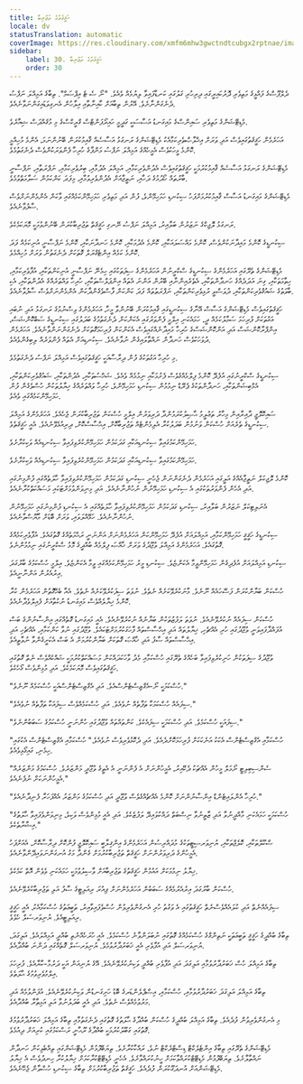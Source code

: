 ```yaml
---
title: ޙަޤީޤަތުގެ ތަޖުރިބާ
locale: dv
statusTranslation: automatic
coverImage: https://res.cloudinary.com/xmfm6mhw3gwctndtcubgx2rptnae/image/upload/v1740337243/small_cover_educacion_fundamental_a051170f1c.webp
sidebar:
    label: 30. ޙަޤީޤަތުގެ ތަޖުރިބާ
    order: 30
---
```

ދެލްފޫސްގެ ފައްޅީގެ މަތިވެރި ދޮރުކައިރީގައި ދިރިހުރި ގަލުގައި ކަނޑާފައިވާ ލިޔުމެއް ވެއެވެ. "ނޯ ސެ ޓެ އިޕްސަމް". ތިބާގެ އަމިއްލަ ނަފްސު ދެނެގަންނާށެވެ. އޭރުން ތިބާއަށް ކާއިނާތާއި އިލާހުން އެނގިވަޑައިގަންނަވާނެއެވެ.

މެޑިޓޭޝަންގެ މަތިވެރި ސައިންސްގެ މައިގަނޑު އަސާސަކީ ގަދީމީ ހައިރޯފަންޓްސް ގްރީކްސްގެ މި މުޤައްދަސް ޝިއާރެވެ.

އަހަރެމެން ހަޤީޤަތުގައިވެސް އަދި ވަރަށް އިޚްލާޞްތެރިކަމާއެކު މެޑިޓޭޝަންގެ ރަނގަޅު އަސާސެއް ޤާއިމުކުރަން ބޭނުންނަމަ، އެންމެ މުހިއްމީ ކޮންމެ މީހަކުވެސް އެމީހެއްގެ އަމިއްލަ ނަފްސު މަންފާގެ ހުރިހާ ފެންވަރަކުންވެސް ދެނެގަތުމެވެ.

މެޑިޓޭޝަންގެ ރަނގަޅު އަސާސެއް ޤާއިމުކުރުމަކީ ހަޤީޤަތުގައިވެސް އެދުންވެރިކަމާއި، އަމިއްލަ އެދުމާއި، ބިރުވެރިކަމާއި، ނަފްރަތާއި، ނަފްސާނީ ބާރުތައް ހޯދުމުގެ ދަހާއި، ނަތީޖާއަށް އެދުންވެރިވުމާއި، މިފަދަ ކަންކަމުން ސަލާމަތްވުމެވެ.

މެޑިޓޭޝަންގެ މައިގަނޑު އަސާސް ޤާއިމުކުރުމަށްފަހު ސިކުނޑި ހަމަހިމޭންވެ، ފުން އަދި މަތިވެރި ހަމަހިމޭންކަމެއްގައި ވާކަން އެންމެންނަށްވެސް ސާފުވާނެއެވެ.

ރަނގަޅު ލޮޖިކްގެ ނަޒަރުން ބަލާއިރު، އަމިއްލަ ނަފްސު ނޭނގި ހަޤީޤަތް ތަޖުރިބާކުރަން ބޭނުންވުމަކީ މޮޔަކަމެކެވެ.

ސިކުނޑީގެ ކޮންމެ މައިދާނަކުންވެސް، ކޮންމެ މައްސަލައަކާއި، ކޮންމެ އެދުމަކާއި، ކޮންމެ ހަނދާނަކާއި، ކޮންމެ ނަފްސާނީ އުނިކަމެއް ފަދަ ކޮންމެ ކަމެއް އިންޓެގްރަލް ގޮތަކަށް ދެނެގަތުން ވަރަށް މުހިއްމެވެ.

މެޑިޓޭޝަންގެ ތެރޭގައި އަހަރެމެންގެ ސިކުނޑީގެ ސްކްރީނުން އަހަރެމެންގެ ސިފަތަކުގައި ހިމެނޭ ނަފްސާނީ އުނިކަންތަކާއި، އުފާވެރިކަމާއި، ހިތާމަތަކާއި، ގިނަ އަދަދެއްގެ ހަނދާންތަކާއި، އެތެރެއިންނާއި ބޭރުން އަންނަ އެތައް އިންޕަލްސްތަކާއި، ހުރިހާ ވައްތަރެއްގެ އެދުންތަކާއި، އެކި ބާވަތުގެ ޝައުޤުވެރިކަންތަކާއި، ދުވަސްވީ ރުޅިވެރިކަންތަކާއި، ނަފްރަތުތައް ފަދަ ކަންކަން ފާސްވެގެންދާކަން އެންމެންނަށްވެސް ސާފުވާނެއެވެ.

ހަޤީޤަތުގައިވެސް މެޑިޓޭޝަންގެ އަސާސް އޭނާގެ ސިކުނޑީގައި ޤާއިމުކުރަން ބޭނުންވާ މީހާ، އަހަރެމެންގެ ވިސްނުމުގެ ރަނގަޅު އަދި ނުބައި އަގުތަކަށް ފުރިހަމަ ސަމާލުކަމެއް ދީ، ހަމައެކަނި އިލްމީ ފެންވަރުގައި އެކަންކަން ދެނެގަތުމުގެ ބަދަލުގައި ސިކުނޑީގެ ސަބްކޮންޝަސް، އިންފްރާކޮންޝަސް އަދި އަންކޮންޝަސްގެ ހުރިހާ މައިދާނެއްގައިވެސް އެކަންކަން ފުރިހަމަގޮތަކަށް ދެނެގަންނަންވާނެއެވެ. އަހަރެމެން ދުވަހަކުވެސް ހަނދާން ނައްތާލައިގެން ނުވާނެއެވެ. ސިކުނޑިއަށް އެތައް ފެންވަރެއް ލިބިގެންވެއެވެ.

މި ހުރިހާ އަގުތަކުގެ ފުން ދިރާސާއަކީ ހަޤީޤަތުގައިވެސް އަމިއްލަ ނަފްސު ދެނެގަތުމެވެ.

ސިކުނޑީގެ ސްކްރީނުގައި އުފެދޭ ކޮންމެ ފިލްމެއްގެވެސް ފެށުމަކާއި ނިމުމެއް ވެއެވެ. ޝަޚްސުތަކާއި، އެދުންތަކާއި، ޝައުޤުވެރިކަންތަކާއި، އެމްބިޝަންތަކާއި، ހަނދާންތަކުގެ ޕެރޭޑް ނިމުމުން ސިކުނޑި ހަމަހިމޭންވެ، ހުރިހާ ވައްތަރެއްގެ ޚިޔާލުތަކުން ހުސްވެގެން ފުން ހަމަހިމޭންކަމެއްގައި ވެއެވެ.

ސައިކޮލޮޖީ ދާއިރާއިން މިހާރު ތަޢުލީމު ޙާޞިލުކުރަމުންދާ ދަރިވަރުން އިލްމީ ހުސްކަން ތަޖުރިބާކުރަން ޖެހެއެވެ. އަހަރެމެންގެ އަމިއްލަ ސިކުނޑީގެ ތެރެއަށް ހުސްކަން ވަނުމުން ބަދަލުކުރާ އެލިމެންޓެއް ތަޖުރިބާކޮށް، އިޙްސާސްކޮށް، ދިރިއުޅެވޭނެއެވެ. އެއީ ހަޤީޤަތެވެ.

ހަމަހިމޭންކަމުގައިވާ ސިކުނޑިއަކާއި ގަދަކަމުން ހަމަހިމޭންކުރެވިފައިވާ ސިކުނޑިއެއް ވަކިކުރާށެވެ.

ހަމަހިމޭންކަމުގައިވާ ސިކުނޑިއަކާއި ގަދަކަމުން ހަމަހިމޭންކުރެވިފައިވާ ސިކުނޑިއެއް ވަކިކުރާށެވެ.

ކޮންމެ ލޮޖިކަލް ނަތީޖާއެއްގެ އަލީގައި އަހަރެމެން ދެނެގަންނަން ޖެހެނީ ސިކުނޑި ގަދަކަމުން ހަމަހިމޭންކުރެވިފައިވާ ހާލަތެއްގައި ފުންމިނުގައި އަދި އެހެން ފެންވަރުތަކުގައި އެ ސިކުނޑި ހަމަހިމޭނުން ނުހުންނާނެއެވެ. އަދި މިނިވަންވުމަށްޓަކައި މަސައްކަތްކުރާނެއެވެ.

އެނަލިޓިކަލް ނަޒަރުން ބަލާއިރު، ސިކުނޑި ގަދަކަމުން ހަމަހިމޭންކުރެވިފައިވާ ހާލަތެއްގައި އެ ސިކުނޑި ފުންމިނުގައި ހަމަހިމޭނުން ނުހުންނާނެއެވެ. ހަޅޭއްލަވައި، ވަރަށް ބޮޑަށް މާޔޫސްވާނެއެވެ.

ސިކުނޑީގެ ހަޤީޤީ ހަމަހިމޭންކަމާއި، އަމިއްލައަށް އުފެދޭ ހަމަހިމޭންކަން އަހަރެމެންނަށް އަންނަނީ ރަޙްމަތެއްގެ ގޮތުގައެވެ. އުފާވެރިކަމެއްގެ ގޮތުގައެވެ. އަހަރެމެންގެ އަމިއްލަ ވުޖޫދުގެ ވަރަށް ޚާއްޞަ ފިލްމެއް ބުއްދީގެ މޮޅު ސްކްރީނުގައި ނިމުމުންނެވެ.

ސިކުނޑި އަމިއްލައަށް އުފެދިގެން ހަމަހިމޭންވީމާ އެކަންޏެވެ. ސިކުނޑި މީރު ހަމަހިމޭންކަމެއްގައި ވީމާ އެކަންޏެވެ. އިލްމީ ހުސްކަމުގެ ބާރުގަދަ އިރުއެރުން އަންނާނީއެވެ.

ހުސްކަން ބަޔާންކުރަން ފަސޭހައެއް ނޫނެވެ. މާނަކުރެވޭކަށެއް ނެތެވެ. ނުވަތަ ސިފަކުރެވޭކަށެއް ނެތެވެ. އެއާ ބެހޭގޮތުން އަހަރެމެން ކުރާ ކޮންމެ ޚިޔާލެއްވެސް މައިގަނޑު ނުކުތާއަށް ފެއިލްވެދާނެއެވެ.

ހުސްކަން ސިފައެއް ނުކުރެވޭނެއެވެ. ނުވަތަ ލަފުޒުތަކުން ބަޔާނެއް ނުކުރެވޭނެއެވެ. އެއީ މައިގަނޑު ގޮތެއްގައި އިންސާނުންގެ ބަސް އުފައްދާފައިވަނީ ވުޖޫދުގައި ހުރި އެއްޗެހި، ޚިޔާލުތައް އަދި އިޙްސާސްތައް ފާހަގަކުރުމަށްޓަކައެވެ. ވުޖޫދުގައި ނުވާ ކަންކަމާއި، އެއްޗެހި އަދި އިޙްސާސްތައް ސާފު އަދި ޚާއްޞަ ގޮތަކަށް ބަޔާންކުރުމަށް އެ ބަސް އެކަށީގެންވާ ނުވާތީއެވެ.

ވުޖޫދުގެ ސިފަތަކުން ހަނިކުރެވިފައިވާ ބަހެއްގެ ތެރޭގައި ހުސްކަމާއި މެދު ވާހަކަދައްކަން މަސައްކަތްކުރުމަކީ ޝައްކެއްވެސް ނެތް ގޮތުގައި ހަޤީޤަތުގައިވެސް މޮޔަކަމެކެވެ. އަދި މުޅިންވެސް ގޯހެކެވެ.

"ހުސްކަމަކީ ނޯ-އެގްޒިސްޓެންސްއެވެ. އަދި އެގްޒިސްޓެންސްއަކީ ހުސްކަމެއް ނޫނެވެ."

"ސިފައެއް ހުސްކަމަކާ ތަފާތެއް ނުވެއެވެ. އަދި ހުސްކަމެއްވެސް ސިފައަކާ ތަފާތެއް ނުވެއެވެ."

"ސިފައަކީ ހުސްކަމެވެ. އަދި ހުސްކަމަކީ ސިފައެކެވެ. ކަންތައްތައް ވުޖޫދުގައި ހުންނަނީ ހުސްކަމުގެ ސަބަބުންނެވެ."

"ހުސްކަމާއި އެގްޒިސްޓެންސް އެކަކު އަނެކަކަށް ފުރިހަމަކޮށްދެއެވެ. އަދި ދެކޮޅުވެރިވެސް ނުވެއެވެ." ހުސްކަމާއި އެގްޒިސްޓެންސް އެކުގައި ހިމެނި، ގައިގޯޅިވެއެވެ.

"ސެންސިބިލިޓީ ނޯމަލް މީހުން އެއްޗަކު ދެކޭއިރު، އެމީހުންނަށް އެ ފެންނަނީ އެ އެތީގެ ވުޖޫދީ މަންޒަރެވެ. ހުސްކަމުގެ މަންޒަރެއް އެމީހުންނަކަށް ނުފެނެއެވެ."

"ހުރިހާ އެންލައިޓެންޑް އިންސާނުންނަށް ކޮންމެ އެއްޗެއްގެވެސް ވުޖޫދީ އަދި ހުސްކަމުގެ މަންޒަރު އެއްފަހަރާ ފެނިދާނެއެވެ."

"ހުސްކަމަކީ ހަމައެކަނި މާއްދީނުވާ އަދި ޒާތީނުވާ ނިސްބަތް ދައްކުވައިދޭ ލަފުޒެކެވެ. އަދި އެއީ މުޅިންވެސް ވަކިވެ، މިނިވަންވެފައިވާ ޙާލަތުގެ އިޝާރާތެކެވެ."

ސްކޫލްތަކާއި، ކޮލެޖްތަކާއި، ޔުނިވަރސިޓީތަކުގެ މުދައްރިސުން އަހަރެމެންގެ އިންޤިލާބީ ސައިކޮލޮޖީ ފުންކޮށް ދިރާސާކޮށް، އެއަށްފަހު އެމީހުންގެ ދަރިވަރުންނަށް ހަޤީޤަތް ތަޖުރިބާކުރުމަށް ގެންދާ މަގު އުނގަންނަވައިދޭންވާނެއެވެ.

ޚިޔާލު ނިމުމަކަށް އައުމުން ހަޤީޤަތުގެ ތަޖުރިބާއަށް ވާސިލުވުމަކީ ހަމައެކަނި ވެވެން އޮތް ކަމެކެވެ.

ހުސްކަން ބާރުގަދަ އިރުއެރުމެއްގެ ސަބަބުން އަހަރެމެންނަށް ޕިއުރަ ރިއަލިޓީގެ ސާފު އަލި ތަޖުރިބާކުރެވޭނެއެވެ.

ސިފައެއްނެތް އަދި ކުލައެއްވެސްނެތް ހަޤީޤަތުގައި އެ ވަގުތު ހުރި އެނގުންވެރިވުން ހުސްވެފައިވާއިރު، ތަބީޢަތުގެ ހުސްކަމާއެކު، އެއީ ހަޤީޤީ ރިއަލިޓީއެވެ. ޔުނިވަރސަލް ހެވެވެ.

ތިބާގެ ބުއްދީގެ ހަޤީޤީ ތަބީޢަތަކީ ނަތިންގްގެ ހުސްކަމެއްގެ ގޮތުގައި ނުބަލަންވާނެ ހުސްކަމެވެ. އެއީ ހުރަހެއްނެތި ބުއްދީ އަމިއްލައެވެ. އަލިގަދަ، ޔުނިވަރސަލް އަދި އުފާވެރި އެއީ ޚަބަރުދާރުވުމެވެ. ޔުނިވަރސަލް ގޮތެއްގައި ދަންނަ ބުއްދާއެވެ.

ތިބާގެ އަމިއްލަ ހުސް ޚަބަރުދާރުވުމާއި އަލިގަދަ އަދި އުފާވެރި ބުއްދީ ވަކިނުކުރެވޭނެއެވެ. އޭގެ ޔުނިއަން އަކީ ދަރުމާ-ކާޔާއެވެ. ފުރިހަމަ އިލްމުވެރިވުމުގެ ޙާލަތެވެ.

ތިބާގެ އަމިއްލަ އަލިގަދަ ޚަބަރުދާރުވުމާއި، ހުސްކަމާއި، އިސްޕްލެންޑަރގެ ބޮޑު ހަށިގަނޑުން ވަކިނުކުރެވޭނެއެވެ. އުފަންވުމެއް އަދި މަރުވުމެއްވެސް ނެތެވެ. އަދި އެއީ ބަދަލުނުވާ އަލި އަމިތާރާ ބުއްދާއެވެ.

މި އެނގުންވެރިވުން ފުދެއެވެ. ތިބާގެ އަމިއްލަ ބުއްދީގެ ހުސްކަން ބުއްދާގެ ޙާލަތުގެ ގޮތުގައި ދެނެގަތުމާއި ތިބާގެ އަމިއްލަ ޚަބަރުދާރުވުމުގެ ގޮތުގައި ގަބޫލުކުރުމަކީ ބުއްދާގެ ރޫޙާނީ ރަސްކަމުގައި ކުރިއަށް ދިއުމެވެ.

މެޑިޓޭޝަންގެ ތެރޭގައި ތިބާގެ އިންޓެލެކްޓް ޑިސްޓްރެކްޓް ނުވެ، ރައްކާކުރާށެވެ. ތިޔަބޭފުޅުން މެޑިޓޭޝަންގައި ތިއްބެވިކަން ހަނދާން ނައްތާލާށެވެ. ތިޔަބޭފުޅުން މެޑިޓޭޓްކުރައްވާކަމަށް ހީނުކުރައްވާށެވެ. އެހެނީ މެޑިޓޭޓްކުރާކަމަށް ޚިޔާލުކުރާ ހިނދުވެސް އެ ޚިޔާލު މެޑިޓޭޝަންއަށް އުނދަގޫކުރަން ފުދެއެވެ. ހަޤީޤަތް ތަޖުރިބާކުރުމަށް ތިބާގެ ސިކުނޑި ހުސްވާން ޖެހޭނެއެވެ.
